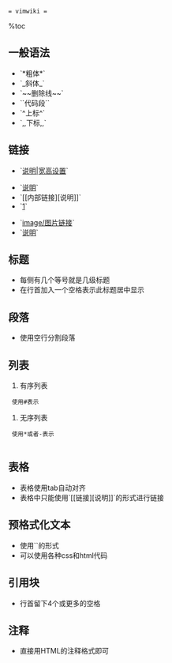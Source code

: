  = vimwiki =
%toc

==一般语法==
* `*粗体*`
* `_斜体_`
* `~~删除线~~`
* ``代码段``
* `^上标^`
* `,,下标,,`

==链接==
* `[[链接 缩略图链接|说明|宽高设置]]`
 
* `[[内部链接|说明]]`
* `[[内部链接][说明]]`
* `[http://外部链接]`
 
* `[[image/图片链接]]`
* `[[http://外部图片|说明]]`

==标题==
* 每侧有几个等号就是几级标题
* 在行首加入一个空格表示此标题居中显示

==段落==
* 使用空行分割段落

==列表==
# 有序列表
  使用#表示
# 无序列表
  使用*或者-表示
  
==表格==
* 表格使用tab自动对齐
* 表格中只能使用`[[链接][说明]]`的形式进行链接

==预格式化文本==
* 使用`{{{文本}}}`的形式
* 可以使用各种css和html代码

==引用块==
* 行首留下4个或更多的空格

==注释==
* 直接用HTML的注释格式即可
